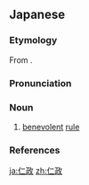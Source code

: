 ==Japanese==
{{ja-kanjitab|じん|せい|yomi=o}}

===Etymology===
From {{der|sort=しんせい'|ja|ltc|仁政|tr=ȵiɪn  t͡ɕiᴇŋ<sup>H</sup>}}.

===Pronunciation===
{{ja-pron|yomi=kanon|じんせい|acc=0|acc_ref=DJR,NHK}}

===Noun===
{{ja-noun|じんせい}}

# [[benevolent]] [[rule]]

===References===
<references/>

[[ja:仁政]]
[[zh:仁政]]